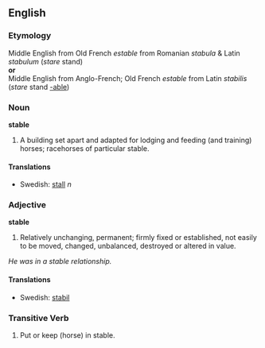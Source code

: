 ==English==
===Etymology===
Middle English from Old French ''estable'' from Romanian ''stabula'' & Latin ''stabulum'' (''stare'' stand) <br>'''or'''<br> Middle English from Anglo-French; Old French ''estable'' from Latin ''stabilis'' (''stare'' stand [[-able]])
=== Noun ===
'''stable'''
#A building set apart and adapted for lodging and feeding (and training) horses; racehorses of particular stable.
==== Translations ====
*Swedish: [[stall]] ''n''
=== Adjective ===
'''stable'''
#Relatively unchanging, permanent; firmly fixed or established, not easily to be moved, changed, unbalanced, destroyed or altered in value.
''He was in a stable relationship.''
==== Translations ====
*Swedish: [[stabil]]
===Transitive Verb===
# Put or keep (horse) in stable.